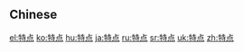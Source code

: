 {{also|特點}}
==Chinese==
{{zh-see|特點}}

[[el:特点]]
[[ko:特点]]
[[hu:特点]]
[[ja:特点]]
[[ru:特点]]
[[sr:特点]]
[[uk:特点]]
[[zh:特点]]
